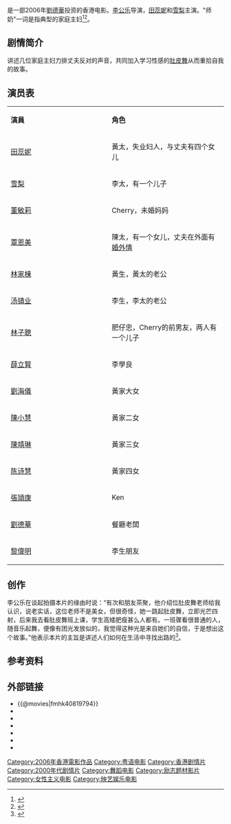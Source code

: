 {{Infobox Film
| name = 師奶唔易做
| original_name = ''{{lang|en|My Mother Is a Belly Dancer}}''
| image = My Mother Is a Belly Dancer.jpg
| caption =
| director = [[李公樂|李公樂]]
| producer =  [[余偉國|余偉國]]<br />[[黃精甫|黃精甫]]
| producer_2 = 譚靜顏
| writer = [[海燕|海燕]]<br />[[李敏_(創作人)|李敏]]
| starring = [[田蕊妮|田蕊妮]]<br />[[嚴慧明|雪梨]]<br />[[董敏莉|董敏莉]]<br />[[林家棟|林家棟]]
| music = [[黃貫中|黃貫中]] 
| cinematography = [[關智耀|關智耀]]
| editing = [[余偉國|余偉國]]<br />[[張健鴻|張健鴻]]
| production_company = [[映艺娱乐有限公司|映艺娱乐有限公司]]
| distributor =
| released = {{HK}}：{{film date|2006|11|9}}<br>{{SIN}}：{{start date|2007|1|25}}
| runtime = 104 分钟
| country = {{香港電影產地}}
| language = 粵語
| gross   = HK $233,918.00 
| preceded_by    = 
| followed_by    = 
| amg_id = 392727
| imdb_id    = tt0819794
| cn_name = 疯狂主妇
| tw_name = 師奶難為
| hk_name = 師奶唔易做
}}
{{engname|《師奶唔易做》|''My Mother Is a Belly Dancer''}}是一部2006年[[劉德華|劉德華]]投资的香港电影。[[李公乐|李公乐]]导演，[[田蕊妮|田蕊妮]]和[[嚴慧明|雪梨]]主演。"师奶"一词是指典型的家庭主妇<ref>{{cite web |url=http://epaper.oeeee.com/E/html/2008-03/05/content_399602.htm |language= |title=师奶唔易做 |publisher=南方都市报 |date=2008年3月5日 |accessdate= |deadurl=yes |archiveurl=https://web.archive.org/web/20140201221037/http://epaper.oeeee.com/E/html/2008-03/05/content_399602.htm |archivedate=2014年2月1日 }}</ref><ref>{{cite web |url=http://lady.southcn.com/reai/youh/content/2007-07/16/content_4207692_7.htm |language= |title=师奶唔易做 |publisher=南方都市报网络版 |date=2007-07-16 |accessdate= |archive-url=https://web.archive.org/web/20140201222226/http://lady.southcn.com/reai/youh/content/2007-07/16/content_4207692_7.htm |archive-date=2014-02-01 |dead-url=yes }}</ref>。

== 剧情简介 ==
讲述几位家庭主妇力排丈夫反对的声音，共同加入学习性感的[[肚皮舞|肚皮舞]]从而重拾自我的故事。

== 演员表 ==
{|class="wikitable" width="56%"
|- style="background:cornflowerblue; color:white" align=center
|style="width:10%"|'''演員'''||style="width:10%"|'''角色'''
|-
|[[田蕊妮|田蕊妮]] 
| 黃太，失业妇人，与丈夫有四个女儿　
|-
|[[嚴惠明|雪梨]] 
| 李太，有一个儿子
|-
|[[董敏莉|董敏莉]] 
| Cherry，未婚妈妈
|-
|[[覃恩美|覃恩美]]
| 陳太，有一个女儿，丈夫在外面有[[婚外情|婚外情]]
|-
|[[林家棟|林家棟]]
| 黃生，黃太的老公
|-
|[[汤镇业|汤镇业]] 
| 李生，李太的老公
|-
|[[林子聰|林子聰]]
| 肥仔忠，Cherry的前男友，两人有一个儿子　
|-
|[[薛立賢|薛立賢]] 
| 李學良
|-
|[[劉海儀|劉海儀]]
| 黃家大女
|-
|[[陳小慧|陳小慧]] 
| 黃家二女
|-
|[[陳靖琳|陳靖琳]]
| 黃家三女
|-
|[[陈诗慧_(香港童星)|陈诗慧]] 
| 黃家四女
|-
|[[張頴康|張頴康]] 
| Ken
|-
|[[劉德華|劉德華]]
| 餐廳老闆
|-
|[[黎偉明|黎偉明]] 
| 李生朋友
|}

== 创作 ==
李公乐在谈起拍摄本片的缘由时说：“有次和朋友茶聚，他介绍位肚皮舞老师给我认识，说老实话，这位老师不是美女，但很奇怪，她一跳起肚皮舞，立即光芒四射，后来我去看肚皮舞班上课，学生高矮肥瘦甚么人都有。一班骤看很普通的人，随音乐起舞，便像有团光发放似的，我觉得这种光是来自她们的自信，于是想出这个故事。”他表示本片的主旨是讲述人们如何在生活中寻找出路的<ref>{{cite web|url=http://www.funshion.com/subject/feature/36303/|language=|title=疯狂主妇幕后花絮|publisher=风行|date=|accessdate=|deadurl=yes|archiveurl=https://archive.is/20120731095448/http://www.funshion.com/subject/feature/36303/|archivedate=2012-07-31}}</ref>。
　　
== 参考资料 ==
{{reflist}}

== 外部链接 ==
*{{@movies|fmhk40819794}}
*{{hkmdb title|11940}}
*{{Mtime|48147}}
*{{douban}}
*{{rotten-tomatoes|seelai-ng-yi-cho-my-mother-is-a-belly-dancer}}
*{{Amg movie|392727}}
*{{imdb title|0819794}}

{{DEFAULTSORT:SHINAI}}
[[Category:2006年香港電影作品|Category:2006年香港電影作品]]
[[Category:粤语电影|Category:粤语电影]]
[[Category:香港剧情片|Category:香港剧情片]]
[[Category:2000年代剧情片|Category:2000年代剧情片]]
[[Category:舞蹈电影|Category:舞蹈电影]]
[[Category:励志题材影片|Category:励志题材影片]]
[[Category:女性主义电影|Category:女性主义电影]]
[[Category:映艺娱乐电影|Category:映艺娱乐电影]]